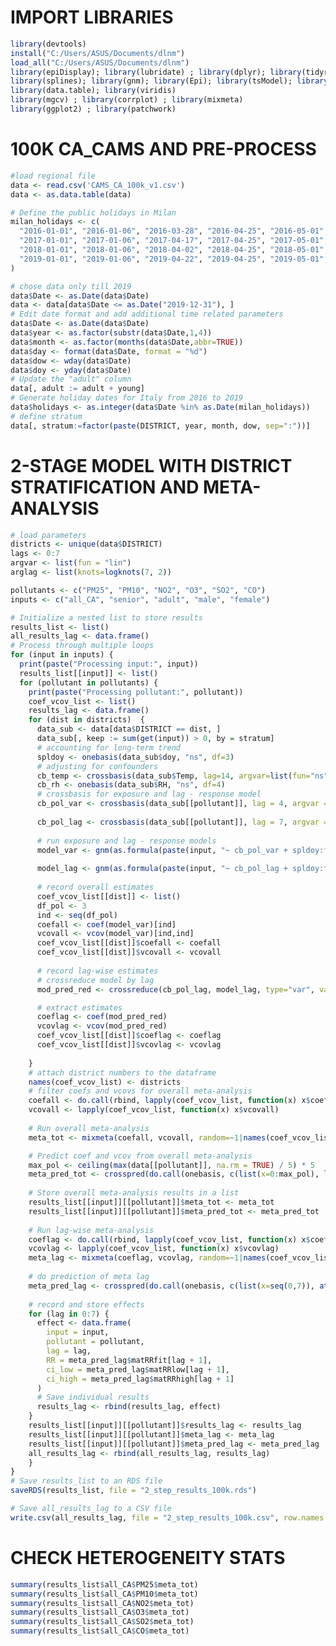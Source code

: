 # IMPORT LIBRARIES

```r
library(devtools)
install("C:/Users/ASUS/Documents/dlnm")
load_all("C:/Users/ASUS/Documents/dlnm")
library(epiDisplay); library(lubridate) ; library(dplyr); library(tidyr); library(plyr)
library(splines); library(gnm); library(Epi); library(tsModel); library(meta); library(sf) 
library(data.table); library(viridis)
library(mgcv) ; library(corrplot) ; library(mixmeta)
library(ggplot2) ; library(patchwork)
```


# 100K CA_CAMS AND PRE-PROCESS 
```r
#load regional file
data <- read.csv('CAMS_CA_100k_v1.csv')  
data <- as.data.table(data)
```

```r
# Define the public holidays in Milan
milan_holidays <- c(
  "2016-01-01", "2016-01-06", "2016-03-28", "2016-04-25", "2016-05-01", "2016-06-02", "2016-08-15", "2016-11-01", "2016-12-08", "2016-12-25", "2016-12-26", "2016-12-07",
  "2017-01-01", "2017-01-06", "2017-04-17", "2017-04-25", "2017-05-01", "2017-06-02", "2017-08-15", "2017-11-01", "2017-12-08", "2017-12-25", "2017-12-26", "2017-12-07",
  "2018-01-01", "2018-01-06", "2018-04-02", "2018-04-25", "2018-05-01", "2018-06-02", "2018-08-15", "2018-11-01", "2018-12-08", "2018-12-25", "2018-12-26", "2018-12-07",
  "2019-01-01", "2019-01-06", "2019-04-22", "2019-04-25", "2019-05-01", "2019-06-02", "2019-08-15", "2019-11-01", "2019-12-08", "2019-12-25", "2019-12-26", "2019-12-07"
)
```


```r
# chose data only till 2019 
data$Date <- as.Date(data$Date)
data <- data[data$Date <= as.Date("2019-12-31"), ]
# Edit date format and add additional time related parameters
data$Date <- as.Date(data$Date)
data$year <- as.factor(substr(data$Date,1,4))
data$month <- as.factor(months(data$Date,abbr=TRUE))
data$day <- format(data$Date, format = "%d")
data$dow <- wday(data$Date) 
data$doy <- yday(data$Date)
# Update the "adult" column
data[, adult := adult + young]
# Generate holiday dates for Italy from 2016 to 2019
data$holidays <- as.integer(data$Date %in% as.Date(milan_holidays))
# define stratum
data[, stratum:=factor(paste(DISTRICT, year, month, dow, sep=":"))]
```


# 2-STAGE MODEL WITH DISTRICT STRATIFICATION AND META-ANALYSIS
```r
# load parameters 
districts <- unique(data$DISTRICT)
lags <- 0:7
argvar <- list(fun = "lin")
arglag <- list(knots=logknots(7, 2)) 

pollutants <- c("PM25", "PM10", "NO2", "O3", "SO2", "CO") 
inputs <- c("all_CA", "senior", "adult", "male", "female")  

# Initialize a nested list to store results
results_list <- list()
all_results_lag <- data.frame()
# Process through multiple loops
for (input in inputs) {
  print(paste("Processing input:", input))
  results_list[[input]] <- list()
  for (pollutant in pollutants) {
    print(paste("Processing pollutant:", pollutant))
    coef_vcov_list <- list()
    results_lag <- data.frame()
    for (dist in districts)  {
      data_sub <- data[data$DISTRICT == dist, ]
      data_sub[, keep := sum(get(input)) > 0, by = stratum]
      # accounting for long-term trend
      spldoy <- onebasis(data_sub$doy, "ns", df=3) 
      # adjusting for confounders 
      cb_temp <- crossbasis(data_sub$Temp, lag=14, argvar=list(fun="ns", knots=quantile(data_sub$Temp, c(0.10,0.75,0.90), na.rm=T), df=3), arglag=list(fun='strata', breaks=1) , group = data_sub$year) 
      cb_rh <- onebasis(data_sub$RH, "ns", df=4)
      # crossbasis for exposure and lag - response model 
      cb_pol_var <- crossbasis(data_sub[[pollutant]], lag = 4, argvar = argvar, arglag = arglag, group = data_sub$year) 
      
      cb_pol_lag <- crossbasis(data_sub[[pollutant]], lag = 7, argvar = argvar, arglag = arglag, group = data_sub$year)
      
      # run exposure and lag - response models 
      model_var <- gnm(as.formula(paste(input, "~ cb_pol_var + spldoy:factor(year) + cb_temp + cb_rh + factor(dow) + factor(holidays)")), eliminate = stratum, data = data_sub, family = quasipoisson, subset=keep)
      
      model_lag <- gnm(as.formula(paste(input, "~ cb_pol_lag + spldoy:factor(year) + cb_temp + cb_rh + factor(dow) + factor(holidays)")), eliminate = stratum, data = data_sub, family = quasipoisson, subset=keep)
      
      # record overall estimates
      coef_vcov_list[[dist]] <- list()
      df_pol <- 3
      ind <- seq(df_pol)
      coefall <- coef(model_var)[ind]  
      vcovall <- vcov(model_var)[ind,ind] 
      coef_vcov_list[[dist]]$coefall <- coefall
      coef_vcov_list[[dist]]$vcovall <- vcovall
      
      # record lag-wise estimates 
      # crossreduce model by lag 
      mod_pred_red <- crossreduce(cb_pol_lag, model_lag, type="var", value = 10, cen=0) 

      # extract estimates
      coeflag <- coef(mod_pred_red)
      vcovlag <- vcov(mod_pred_red)
      coef_vcov_list[[dist]]$coeflag <- coeflag
      coef_vcov_list[[dist]]$vcovlag <- vcovlag
      
    }
    # attach district numbers to the dataframe
    names(coef_vcov_list) <- districts
    # filter coefs and vcovs for overall meta-analysis
    coefall <- do.call(rbind, lapply(coef_vcov_list, function(x) x$coefall))
    vcovall <- lapply(coef_vcov_list, function(x) x$vcovall)
    
    # Run overall meta-analysis 
    meta_tot <- mixmeta(coefall, vcovall, random=~1|names(coef_vcov_list), control=list(igls.inititer=10))

    # Predict coef and vcov from overall meta-analysis
    max_pol <- ceiling(max(data[[pollutant]], na.rm = TRUE) / 5) * 5
    meta_pred_tot <- crosspred(do.call(onebasis, c(list(x=0:max_pol), list(fun="ns", df=3))), coef=coef(meta_tot), vcov=vcov(meta_tot), cen=0, model.link="log")
    
    # Store overall meta-analysis results in a list
    results_list[[input]][[pollutant]]$meta_tot <- meta_tot
    results_list[[input]][[pollutant]]$meta_pred_tot <- meta_pred_tot
    
    # Run lag-wise meta-analysis 
    coeflag <- do.call(rbind, lapply(coef_vcov_list, function(x) x$coeflag))
    vcovlag <- lapply(coef_vcov_list, function(x) x$vcovlag)
    meta_lag <- mixmeta(coeflag, vcovlag, random=~1|names(coef_vcov_list), control=list(igls.inititer=10))
      
    # do prediction of meta lag
    meta_pred_lag <- crosspred(do.call(onebasis, c(list(x=seq(0,7)), attr(cb_pol_lag,"arglag"))), coef=coef(meta_lag), vcov=vcov(meta_lag), model.link="log", at=0:7)
    
    # record and store effects
    for (lag in 0:7) {
      effect <- data.frame(
        input = input,
        pollutant = pollutant,
        lag = lag,
        RR = meta_pred_lag$matRRfit[lag + 1],
        ci_low = meta_pred_lag$matRRlow[lag + 1],
        ci_high = meta_pred_lag$matRRhigh[lag + 1]
      )
      # Save individual results
      results_lag <- rbind(results_lag, effect)
    }
    results_list[[input]][[pollutant]]$results_lag <- results_lag
    results_list[[input]][[pollutant]]$meta_lag <- meta_lag
    results_list[[input]][[pollutant]]$meta_pred_lag <- meta_pred_lag
    all_results_lag <- rbind(all_results_lag, results_lag)
    }
}
# Save results_list to an RDS file
saveRDS(results_list, file = "2_step_results_100k.rds")

# Save all_results_lag to a CSV file
write.csv(all_results_lag, file = "2_step_results_100k.csv", row.names = FALSE)

```

# CHECK HETEROGENEITY STATS 
```r
summary(results_list$all_CA$PM25$meta_tot)
summary(results_list$all_CA$PM10$meta_tot)
summary(results_list$all_CA$NO2$meta_tot)
summary(results_list$all_CA$O3$meta_tot)
summary(results_list$all_CA$SO2$meta_tot)
summary(results_list$all_CA$CO$meta_tot)
```





